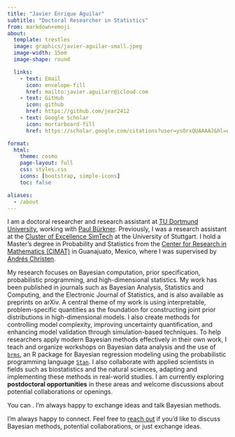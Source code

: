 ```yaml
---
title: "Javier Enrique Aguilar"
subtitle: "Doctoral Researcher in Statistics"
from: markdown+emoji
about:
  template: trestles
  image: graphics/javier-aguilar-small.jpeg
  image-width: 15em
  image-shape: round

  links:
    - text: Email
      icon: envelope-fill
      href: mailto:javier.aguilarr@icloud.com
    - text: GitHub
      icon: github
      href: https://github.com/jear2412
    - text: Google Scholar
      icon: mortarboard-fill
      href: https://scholar.google.com/citations?user=ysOrxQUAAAAJ&hl=en

format:
  html:
    theme: cosmo
    page-layout: full
    css: styles.css
    icons: [bootstrap, simple-icons]
    toc: false

aliases:
  - /about
---
```


::: {#about-heading}
I am a doctoral researcher and research assistant at [TU Dortmund University](https://compstat.statistik.tu-dortmund.de/en/), working with [Paul Bürkner](https://paul-buerkner.github.io). Previously, I was a research assistant at the [Cluster of Excellence SimTech](https://www.simtech.uni-stuttgart.de) at the University of Stuttgart. I hold a Master’s degree in Probability and Statistics from the [Center for Research in Mathematics (CIMAT)](https://ppe.cimat.mx) in Guanajuato, Mexico, where I was supervised by [Andrés Christen](https://www.cimat.mx/~jac/).

My research focuses on Bayesian computation, prior specification, probabilistic programming, and high-dimensional statistics. My work has been published in journals such as Bayesian Analysis, Statistics and Computing, and the Electronic Journal of Statistics, and is also available as preprints on arXiv. A central theme of my work is using interpretable, problem-specific quantities as the foundation for constructing joint prior distributions in high-dimensional models. I also create methods for controlling model complexity, improving uncertainty quantification, and enhancing model validation through simulation-based techniques. To help researchers apply modern Bayesian methods effectively in their own work, I teach and organize workshops on Bayesian data analysis and the use of [`brms`](https://paul-buerkner.github.io/brms/), an R package for Bayesian regression modeling using the probabilistic programming language [`Stan`](https://mc-stan.org/). I also collaborate with applied scientists in fields such as biostatistics and the natural sciences, adapting and implementing these methods in real-world studies. I am currently exploring **postdoctoral opportunities** in these areas and welcome discussions about potential collaborations or openings.

You can . I’m always happy to exchange ideas and talk Bayesian methods.

I’m always happy to connect. Feel free to [reach out](mailto:javier.aguilarr@icloud.com) if you’d like to discuss Bayesian methods, potential collaborations, or just exchange ideas.


<!-- I am a reviewer for journals such as the *Journal of the Royal Statistical Society*, *Statistics in Medicine*, and *Applied Statistics*, among others. -->

:::
